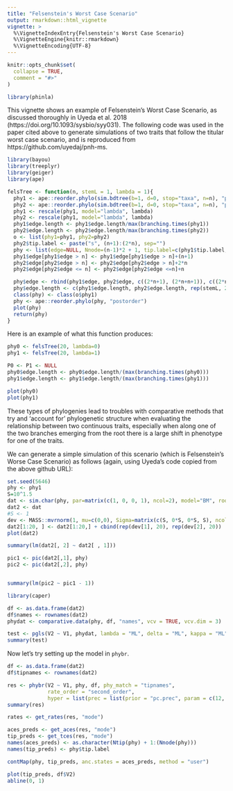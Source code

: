 ```yaml
---
title: "Felsenstein's Worst Case Scenario"
output: rmarkdown::html_vignette
vignette: >
  %\VignetteIndexEntry{Felsenstein's Worst Case Scenario}
  %\VignetteEngine{knitr::rmarkdown}
  %\VignetteEncoding{UTF-8}
---
```


```r
knitr::opts_chunk$set(
  collapse = TRUE,
  comment = "#>"
)
```

```r
library(phinla)
```

This vignette shows an example of Felsenstein's Worst Case Scenario, as discussed thoroughly in Uyeda et al. 2018 (https://doi.org/10.1093/sysbio/syy031). The following code was used in the paper cited above to generate simulations of two traits that follow the titular worst case scenario, and is reproduced from https://github.com/uyedaj/pnh-ms.

```r
library(bayou)
library(treeplyr)
library(geiger)
library(ape)

felsTree <- function(n, stemL = 1, lambda = 1){
  phy1 <- ape::reorder.phylo(sim.bdtree(b=1, d=0, stop="taxa", n=n), "postorder")
  phy2 <- ape::reorder.phylo(sim.bdtree(b=1, d=0, stop="taxa", n=n), "postorder")
  phy1 <- rescale(phy1, model="lambda", lambda)
  phy2 <- rescale(phy1, model="lambda", lambda)
  phy1$edge.length <- phy1$edge.length/max(branching.times(phy1))
  phy2$edge.length <- phy2$edge.length/max(branching.times(phy2))
  o <- list(phy1=phy1, phy2=phy2)
  phy2$tip.label <- paste("s", (n+1):(2*n), sep="")
  phy <- list(edge=NULL, Nnode=(n-1)*2 + 1, tip.label=c(phy1$tip.label, phy2$tip.label), edge.length=NULL)
  phy1$edge[phy1$edge > n] <- phy1$edge[phy1$edge > n]+(n+1)
  phy2$edge[phy2$edge > n] <- phy2$edge[phy2$edge > n]+2*n
  phy2$edge[phy2$edge <= n] <- phy2$edge[phy2$edge <=n]+n

  phy$edge <- rbind(phy1$edge, phy2$edge, c((2*n+1), (2*n+n+1)), c((2*n+1), (2*n+2)))
  phy$edge.length <- c(phy1$edge.length, phy2$edge.length, rep(stemL, 2))
  class(phy) <- class(o$phy1)
  phy <- ape::reorder.phylo(phy, "postorder")
  plot(phy)
  return(phy)
}

```

Here is an example of what this function produces:

```r
phy0 <- felsTree(20, lambda=0)
phy1 <- felsTree(20, lambda=1)

P0 <- P1 <- NULL
phy0$edge.length <- phy0$edge.length/(max(branching.times(phy0)))
phy1$edge.length <- phy1$edge.length/(max(branching.times(phy1)))

plot(phy0)
plot(phy1)
```

These types of phylogenies lead to troubles with comparative methods that try and 'account for' phylogenetic structure when evaluating the relationship between two continuous traits, especially when along one of the two branches emerging from the root there is a large shift in phenotype for one of the traits.

We can generate a simple simulation of this scenario (which is Felsenstein's Worse Case Scenario) as follows (again, using Uyeda's code copied from the above github URL):

```r
set.seed(5646)
phy <- phy1
S=10^1.5
dat <- sim.char(phy, par=matrix(c(1, 0, 0, 1), ncol=2), model="BM", root=0)[,,1]
dat2 <- dat
#S <- 1
dev <- MASS::mvrnorm(1, mu=c(0,0), Sigma=matrix(c(S, 0*S, 0*S, S), ncol=2))
dat2[1:20, ] <- dat2[1:20,] + cbind(rep(dev[1], 20), rep(dev[2], 20))
plot(dat2)

summary(lm(dat2[, 2] ~ dat2[ , 1]))

pic1 <- pic(dat2[,1], phy)
pic2 <- pic(dat2[,2], phy)


summary(lm(pic2 ~ pic1 - 1))
```

```r
library(caper)

df <- as.data.frame(dat2)
df$names <- rownames(dat2)
phydat <- comparative.data(phy, df, "names", vcv = TRUE, vcv.dim = 3)

test <- pgls(V2 ~ V1, phydat, lambda = "ML", delta = "ML", kappa = "ML")
summary(test)

```

Now let's try setting up the model in `phybr`.

```r

df <- as.data.frame(dat2)
df$tipnames <- rownames(dat2)

res <- phybr(V2 ~ V1, phy, df, phy_match = "tipnames",
             rate_order = "second_order",
             hyper = list(prec = list(prior = "pc.prec", param = c(12, 0.01))))
summary(res)

rates <- get_rates(res, "mode")

aces_preds <- get_aces(res, "mode")
tip_preds <- get_tces(res, "mode")
names(aces_preds) <- as.character(Ntip(phy) + 1:(Nnode(phy)))
names(tip_preds) <- phy$tip.label

contMap(phy, tip_preds, anc.states = aces_preds, method = "user")

plot(tip_preds, df$V2)
abline(0, 1)

```

